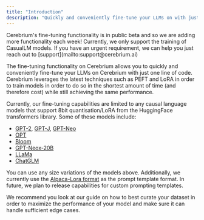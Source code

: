 ```yaml
---
title: "Introduction"
description: "Quickly and conveniently fine-tune your LLMs on with just one line of code!"
---
```


<Note>
  Cerebrium's fine-tuning functionality is in public beta and so we are adding
  more functionality each week! Currently, we only support the training of
  CasualLM models. If you have an urgent requirement, we can help you just reach
  out to [support](mailto:support@cerebrium.ai) 
</Note>

The fine-tuning functionality on Cerebrium allows you to quickly and conveniently fine-tune your LLMs on Cerebrium with just one line of code. Cerebrium leverages
the latest techniques such as PEFT and LoRA in order to train models in order to do so in the shortest amount of time (and therefore cost) while still achieving the
same performance.

Currently, our fine-tuning capabilities are limited to any causal language models that support 8bit quantisation/LoRA from the HuggingFace transformers library. Some of these models include:

- [GPT-2](https://huggingface.co/gpt2), [GPT-J](https://huggingface.co/EleutherAI/gpt-j-6b), [GPT-Neo](https://huggingface.co/EleutherAI/gpt-neo-2.7B)
- [OPT](https://huggingface.co/facebook/opt-1.3b)
- [Bloom](https://huggingface.co/bigscience/bloom-560m)
- [GPT-Neox-20B](https://huggingface.co/EleutherAI/gpt-neox-20b)
- [LLaMa](https://huggingface.co/decapoda-research/llama-7b-hf)
- [ChatGLM](https://huggingface.co/THUDM/chatglm2-6b)

You can use any size variations of the models above. Additionally, we currently use the [Alpaca-Lora format](https://github.com/TianyiPeng/alpaca-lora/tree/main/templates) as the prompt template format. In future,
we plan to release capabilities for custom prompting templates.

We recommend you look at our guide on how to best curate your dataset in order to maximize the performance of your model and make sure it can handle sufficient edge cases.
